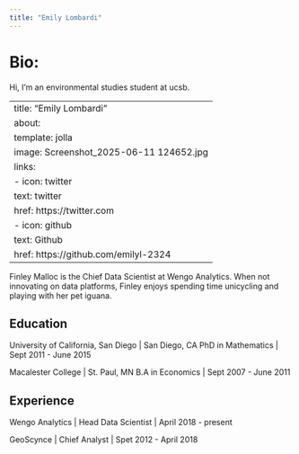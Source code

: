 ```yaml
---
title: "Emily Lombardi"
---
```


# Bio:

Hi, I'm an environmental studies student at ucsb.

---
title: "Emily Lombardi"
about:
  template: jolla
  image: Screenshot_2025-06-11 124652.jpg
  links:
    - icon: twitter
      text: twitter
      href: https://twitter.com
    - icon: github
      text: Github
      href: https://github.com/emilyl-2324 
---

Finley Malloc is the Chief Data Scientist at Wengo Analytics. When not innovating on data platforms, Finley enjoys spending time unicycling and playing with her pet iguana.

## Education

University of California, San Diego \| San Diego, CA PhD in Mathematics \| Sept 2011 - June 2015

Macalester College \| St. Paul, MN B.A in Economics \| Sept 2007 - June 2011

## Experience

Wengo Analytics \| Head Data Scientist \| April 2018 - present

GeoScynce \| Chief Analyst \| Spet 2012 - April 2018
